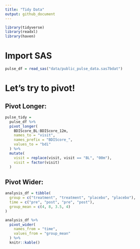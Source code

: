 ```yaml
---
title: "Tidy Data"
output: github_document
---
```


```r
library(tidyverse)
library(readxl)
library(haven)
```

# Import SAS

```r
pulse_df = read_sas("data/public_pulse_data.sas7bdat")
```

# Let's try to pivot!

## Pivot Longer: 

```r
pulse_tidy = 
  pulse_df %>%
  pivot_longer(
    BDIScore_BL:BDIScore_12m,
    names_to = "visit",
    names_prefix = "BDIScore_",
    values_to = "bdi"
  ) %>%
  mutate(
    visit = replace(visit, visit == "BL", "00m"),
    visit = factor(visit)
  )
``` 

## Pivot Wider:

```r
analysis_df = tibble(
  group = c("treatment", "treatment", "placebo", "placebo"),
  time = c("pre", "post", "pre", "post"),
  group_mean = c(4, 8, 3.5, 4)
)

analysis_df %>%
  pivot_wider(
    names_from = "time",
    values_from = "group_mean"
  ) %>%
  knitr::kable()
```


